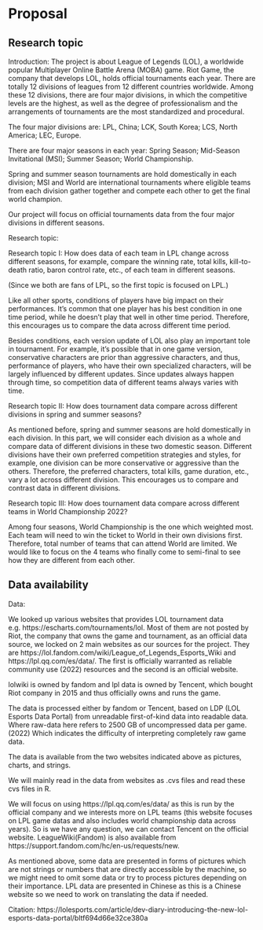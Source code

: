 # Proposal

## Research topic
Introduction:
The project is about League of Legends (LOL), a worldwide popular Multiplayer Online Battle Arena (MOBA) game. 
Riot Game, the company that develops LOL, holds official tournaments each year.
There are totally 12 divisions of leagues from 12 different countries worldwide. Among these 12 divisions, there are four major divisions, in which the competitive levels are the highest, as well as the degree of professionalism and the arrangements of tournaments are the most standardized and procedural. 

The four major divisions are:
LPL, China;
LCK, South Korea;
LCS, North America;
LEC, Europe.

There are four major seasons in each year:
Spring Season;
Mid-Season Invitational (MSI);
Summer Season;
World Championship.

Spring and summer season tournaments are hold domestically in each division;
MSI and World are international tournaments where eligible teams from each division gather together and compete each other to get the final world champion. 

Our project will focus on official tournaments data from the four major divisions in different seasons.



Research topic:

Research topic I: 
How does data of each team in LPL change across different seasons, for example, compare the winning rate, total kills, kill-to-death ratio, baron control rate, etc., of each team in different seasons.

(Since we both are fans of LPL, so the first topic is focused on LPL.)

Like all other sports, conditions of players have big impact on their performances. It’s common that one player has his best condition in one time period, while he doesn’t play that well in other time period. Therefore, this encourages us to compare the data across different time period.

Besides conditions, each version update of LOL also play an important tole in tournament. For example, it’s possible that in one game version, conservative characters are prior than aggressive characters, and thus, performance of players, who have their own specialized characters, will be largely influenced by different updates. Since updates always happen through time, so competition data of different teams always varies with time. 

Research topic II:
How does tournament data compare across different divisions in spring and summer seasons? 

As mentioned before, spring and summer seasons are hold domestically in each division. In this part, we will consider each division as a whole and compare data of different divisions in these two domestic season. 
Different divisions have their own preferred competition strategies and styles, for example, one division can be more conservative or aggressive than the others. Therefore, the preferred characters, total kills, game duration, etc., vary a lot across different division. This encourages us to compare and contrast data in different divisions. 

Research topic III:
How does tournament data compare across different teams in World Championship 2022? 

Among four seasons, World Championship is the one which weighted most. Each team will need to win the ticket to World in their own divisions first. Therefore, total number of teams that can attend World are limited. We would like to focus on the 4 teams who finally come to semi-final to see how they are different from each other. 


## Data availability
Data:

We looked up various websites that provides LOL tournament data e.g. https://escharts.com/tournaments/lol. Most of them are not posted by Riot, the company that owns the game and tournament, as an official data source, we locked on 2 main websites as our sources for the project. They are https://lol.fandom.com/wiki/League_of_Legends_Esports_Wiki and https://lpl.qq.com/es/data/. The first is officially warranted as reliable community use  (2022) resources and the second is an official website.

lolwiki is owned by fandom and lpl data is owned by Tencent, which bought Riot company in 2015 and thus officially owns and runs the game.

The data is processed either by fandom or Tencent, based on LDP (LOL Esports Data Portal) from unreadable first-of-kind data into readable data. Where raw-data here refers to 2500 GB of uncompressed data per game.(2022) Which indicates the difficulty of interpreting completely raw game data.

The data is available from the two websites indicated above as pictures, charts, and strings.

We will mainly read in the data from websites as .cvs files and read these cvs files in R.

We will focus on using https://lpl.qq.com/es/data/ as this is run by the official company and we interests more on LPL teams (this website focuses on LPL game datas and also includes world championship data across years). So is we have any question, we can contact Tencent on the official website. LeagueWiki(Fandom) is also available from https://support.fandom.com/hc/en-us/requests/new.

As mentioned above, some data are presented in forms of pictures which are not strings or numbers that are directly accessible by the machine, so we might need to omit some data or try to process pictures depending on their importance. LPL data are presented in Chinese as this is a Chinese website so we need to work on translating the data if needed.


Citation:
https://lolesports.com/article/dev-diary-introducing-the-new-lol-esports-data-portal/bltf694d66e32ce380a
